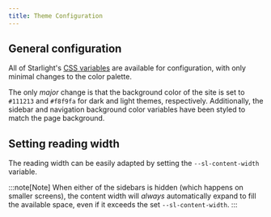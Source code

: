 ```yaml
---
title: Theme Configuration
---
```


## General configuration

All of Starlight's [CSS variables](https://github.com/withastro/starlight/blob/main/packages/starlight/style/props.css) are available for
configuration, with only minimal changes to the color palette.

The only _major_ change is that the background color of the site is set to `#111213` and `#f8f9fa` for dark and light themes, respectively.
Additionally, the sidebar and navigation background color variables have been styled to match the page background.


## Setting reading width

The reading width can be easily adapted by setting the `--sl-content-width` variable.

:::note[Note]
When either of the sidebars is hidden (which happens on smaller screens), the content width will _always_ automatically expand to fill the available space,
even if it exceeds the set `--sl-content-width`.
:::
